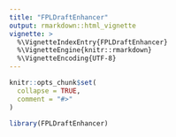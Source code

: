 ```yaml
---
title: "FPLDraftEnhancer"
output: rmarkdown::html_vignette
vignette: >
  %\VignetteIndexEntry{FPLDraftEnhancer}
  %\VignetteEngine{knitr::rmarkdown}
  %\VignetteEncoding{UTF-8}
---
```


```r
knitr::opts_chunk$set(
  collapse = TRUE,
  comment = "#>"
)
```

```r
library(FPLDraftEnhancer)
```
